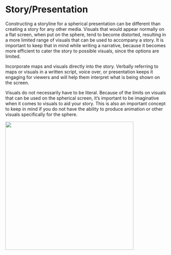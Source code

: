 # Story/Presentation

Constructing a storyline for a spherical presentation can be different than creating a story for any other media. Visuals that would appear normally on a flat screen, when put on the sphere, tend to become distorted, resulting in a more limited range of visuals that can be used to accompany a story. It is important to keep that in mind while writing a narrative, because it becomes more efficient to cater the story to possible visuals, since the options are limited. 

Incorporate maps and visuals directly into the story. Verbally referring to maps or visuals in a written script, voice over, or presentation keeps it engaging for viewers and will help them interpret what is being shown on the screen.

Visuals do not necessarily have to be literal. Because of the limits on visuals that can be used on the spherical screen, it’s important to be imaginative when it comes to visuals to aid your story. This is also an important concept to keep in mind if you do not have the ability to produce animation or other visuals specifically for the sphere. 


![](onthinice.jpg){height=400px}
